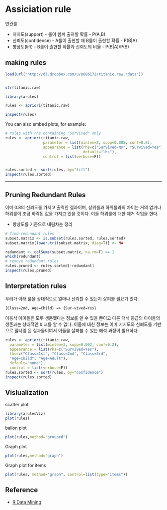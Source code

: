 Assiciation rule
========================================================

연관룰

* 지지도(support) - 룰이 함께 출혀할 확률 -  P(A,B)
* 신뢰도(confidence) - A룰이 출현할 때 B룰이 출현할 확률 -  P(B|A)
* 향상도(lift) - B룰이 출현할 확률과 신뢰도의 비율  - P(B|A)/P(B)



## making rules 

```r
load(url("http://dl.dropbox.com/u/8686172/titanic.raw.rdata"))


str(titanic.raw)

library(arules)

rules <- apriori(titanic.raw)

inspect(rules)
```

You can also embed plots, for example:

```r
# rules with rhs containing "Survived" only
rules <- apriori(titanic.raw,
                 parameter = list(minlen=2, supp=0.005, conf=0.8),
                 appearance = list(rhs=c("Survived=No", "Survived=Yes"),
                                   default="lhs"),
                 control = list(verbose=F))


rules.sorted <- sort(rules, by="lift")
inspect(rules.sorted)
```

---

## Pruning Redundant Rules

이미 0.8의 신뢰도를 가지고 출력한 결과이며, 상위룰과 하위룰과의 차이는 거의 없거나 하위룰이 조금 하락된 값을 가지고 있을 것이다. 이들 하위룰에 대한 제거 작업을 한다.  

* 향상도를 기준으로 내림차순 정리 



```r
# find redundant rules
subset.matrix <- is.subset(rules.sorted, rules.sorted)
subset.matrix[lower.tri(subset.matrix, diag=T)] <- NA

redundant <- colSums(subset.matrix, na.rm=T) >= 1
which(redundant)
# remove redundant rules
rules.pruned <- rules.sorted[!redundant]
inspect(rules.pruned)
```


## Interpretation rules 

우리가 아래 룰을 상대적으로 얼마나 신뢰할 수 있는지 살펴볼 필요가 있다. 

`{Class=2nd, Age=Child} => {Sur-vived=Yes}`

이등석 아이들은 모두 생존했다는 정보를 알 수 있을 뿐이고 다른 객석 등급의 아이들의 생존과는 상대적인 비교를 할 수 없다. 이들에 대한 정보는 이미 지지도와 신뢰도를 기반으로 필터링 된 결과들이여서 이들을 살펴볼 수 있는 해석 과정이 필요하다. 


```r

rules <- apriori(titanic.raw,
  parameter = list(minlen=3, supp=0.002, conf=0.2),
  appearance = list(rhs=c("Survived=Yes"),
  lhs=c("Class=1st", "Class=2nd", "Class=3rd",
  "Age=Child", "Age=Adult"),
  default="none"),
  control = list(verbose=F))
rules.sorted <- sort(rules, by="confidence")
inspect(rules.sorted)

```



## Vislualization 

scatter plot 

```r
library(arulesViz)
plot(rules)
```


ballon plot

```r
plot(rules,method="grouped")
```

Graph plot

```r
plot(rules,method="graph")
```

Graph plot for items


```r
plot(rules, method="graph", control=list(type="items"))
```


## Reference 

* [R Data Mining](http://www.rdatamining.com/)

